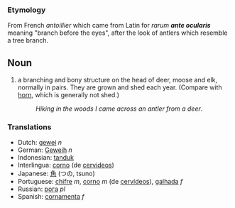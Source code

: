 === Etymology ===
From French ''antoillier'' which came from Latin for ''rarum '''ante ocularis''' '' meaning "branch before the eyes", after the look of antlers which resemble a tree branch.

==Noun==
#a branching and bony structure on the head of deer, moose and elk, normally in pairs. They are grown and shed each year.  (Compare with [[horn]], which is generally not shed.)
#:''Hiking in the woods I came across an antler from a deer''.

===Translations===
*Dutch: [[gewei]] ''n''
*German: [[Geweih]] ''n''
*Indonesian: [[tanduk]]
*Interlingua: [[corno]] (de [[cervideo]]s)
*Japanese: [[角]] (つの, tsuno)
*Portuguese: [[chifre]] ''m'', [[corno]] ''m'' (de [[cervídeo]]s), [[galhada]] ''f''
*Russian: [[рога]] ''pl''
*Spanish: [[cornamenta]] ''f''